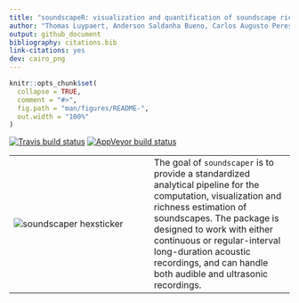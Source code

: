 ```yaml
---
title: "soundscapeR: visualization and quantification of soundscape richness metrics"
author: "Thomas Luypaert, Anderson Saldanha Bueno, Carlos Augusto Peres, Torbjørn Haugaasen"
output: github_document
bibliography: citations.bib
link-citations: yes 
dev: cairo_png
---
```


<!-- README.md is generated from README.Rmd. Please edit that file -->

```r
knitr::opts_chunk$set(
  collapse = TRUE,
  comment = "#>",
  fig.path = "man/figures/README-",
  out.width = "100%"
)
```

<!-- badges: start -->
[![Travis build status](https://travis-ci.com/ThomasLuypaertGitHub/soundscaper.png?branch=master)](https://travis-ci.com/ThomasLuypaertGitHub/soundscaper)
[![AppVeyor build status](https://ci.appveyor.com/api/projects/status/github/ThomasLuypaertGitHub/soundscaper?branch=master&svg=true)](https://ci.appveyor.com/project/ThomasLuypaertGitHub/soundscaper)
<!-- badges: end -->

|  |  |
|---|---|
|![soundscaper hexsticker](man/figures/soundscaper_hexsticker.png) |The goal of `soundscaper` is to provide a standardized analytical pipeline for the computation, visualization and richness estimation of soundscapes. The package is designed to work with either continuous or regular-interval long-duration acoustic recordings, and can handle both audible and ultrasonic recordings.|


